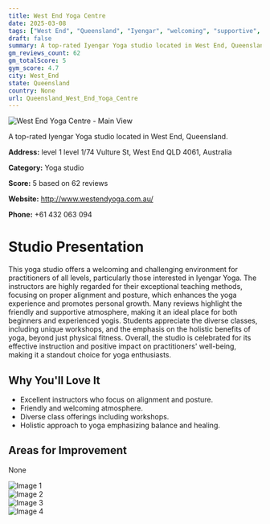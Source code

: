 ```yaml
---
title: West End Yoga Centre
date: 2025-03-08
tags: ["West End", "Queensland", "Iyengar", "welcoming", "supportive", "West End"]  
draft: false
summary: A top-rated Iyengar Yoga studio located in West End, Queensland.
gm_reviews_count: 62
gm_totalScore: 5
gym_score: 4.7
city: West_End
state: Queensland
country: None
url: Queensland_West_End_Yoga_Centre
---
```


<div className="aspect-[16/9] relative my-8">
  <img 
    src="https://lh5.googleusercontent.com/p/AF1QipMopNcQS5jXgA-Jj78qOYX-1Z_BBxt7Iat5HnJs=w1920-h1080-k-no"
    alt="West End Yoga Centre - Main View"
    className="object-cover absolute inset-0 w-full h-full rounded-lg"
  />
</div>

A top-rated Iyengar Yoga studio located in West End, Queensland.

**Address:** level 1 level 1/74 Vulture St, West End QLD 4061, Australia

**Category:** Yoga studio

**Score:** 5 based on 62 reviews

**Website:** http://www.westendyoga.com.au/

**Phone:** +61 432 063 094

# Studio Presentation

This yoga studio offers a welcoming and challenging environment for practitioners of all levels, particularly those interested in Iyengar Yoga. The instructors are highly regarded for their exceptional teaching methods, focusing on proper alignment and posture, which enhances the yoga experience and promotes personal growth. Many reviews highlight the friendly and supportive atmosphere, making it an ideal place for both beginners and experienced yogis. Students appreciate the diverse classes, including unique workshops, and the emphasis on the holistic benefits of yoga, beyond just physical fitness. Overall, the studio is celebrated for its effective instruction and positive impact on practitioners' well-being, making it a standout choice for yoga enthusiasts.



## Why You'll Love It

- Excellent instructors who focus on alignment and posture.
- Friendly and welcoming atmosphere.
- Diverse class offerings including workshops.
- Holistic approach to yoga emphasizing balance and healing.

## Areas for Improvement

None

<div className="grid grid-cols-1 xl:grid-cols-2 gap-4 my-8">
<div className="aspect-[4/3] relative"><img src="https://lh5.googleusercontent.com/p/AF1QipOYIGtKAC-HmqhAOLChhqa5dp9mbbqA55geF-33=w1920-h1080-k-no" alt="Image 1" className="object-cover absolute inset-0 w-full h-full rounded-lg" /></div>
<div className="aspect-[4/3] relative"><img src="https://lh5.googleusercontent.com/p/AF1QipOc9H0gi_4TD7gMQd8Es3_p3gBmBHPL_faPRGXl=w1920-h1080-k-no" alt="Image 2" className="object-cover absolute inset-0 w-full h-full rounded-lg" /></div>
<div className="aspect-[4/3] relative"><img src="https://lh5.googleusercontent.com/p/AF1QipNW_-NWLaSxjSo1PluR4k4Soks85QE32uwkrXRR=w1920-h1080-k-no" alt="Image 3" className="object-cover absolute inset-0 w-full h-full rounded-lg" /></div>
<div className="aspect-[4/3] relative"><img src="https://lh5.googleusercontent.com/p/AF1QipMYceXaEdydqY_ryUtrt__DaLgFCgtGWbPNKHIy=w1920-h1080-k-no" alt="Image 4" className="object-cover absolute inset-0 w-full h-full rounded-lg" /></div>
</div>